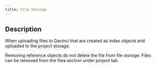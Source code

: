 ```yaml
---
title: File Storage
---
```


## Description
When uploading files to Davinci that are created as index objects and uploaded to the project storage. 

<Warning>Removing reference objects do not delete the file from file storage. Files can be removed from the files section under project tab.</Warning>
